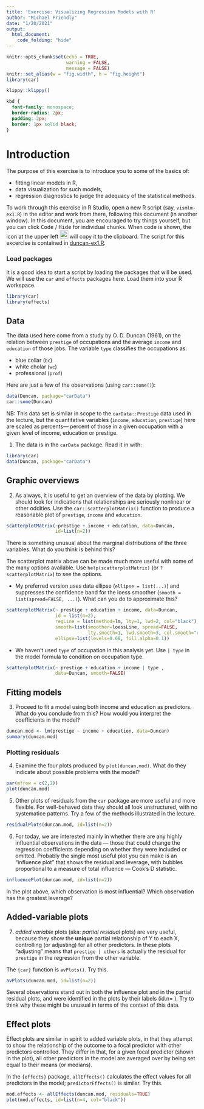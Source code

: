 ```yaml
---
title: 'Exercise: Visualizing Regression Models with R'
author: "Michael Friendly"
date: "1/20/2021"
output: 
  html_document:
    code_folding: "hide"
---
```


```r
knitr::opts_chunk$set(echo = TRUE, 
                      warning = FALSE,
                      message = FALSE)
knitr::set_alias(w = "fig.width", h = "fig.height")
library(car)
```

```r
klippy::klippy()
```

```css
kbd {
  font-family: monospace;
  border-radius: 2px;
  padding: 2px;
  border: 1px solid black;
}
```

# Introduction

The purpose of this exercise is to introduce you to some of the basics of:

* fitting linear models in R,
* data visualization for such models,
* regression diagnostics to judge the adequacy of the statistical methods.

To work through this exercise in R Studio, open a new R script (say, `vismlm-ex1.R`) in the editor and work from there,
following this document (in another window).  In this document, you are encouraged to try things yourself, 
but you can click <kbd>Code</kbd> / <kbd>Hide</kbd> for individual chunks. When code is shown, the icon at the upper left <img src="clipboard.png" height=22 width=22> will copy it to the clipboard.
The script for this excercise is contained in 
[duncan-ex1.R](duncan-reg.R). 

### Load packages

It is a good idea to start a script by loading the packages that will be used. We will use the
`car` and `effects` packages here.  Load them into your R workspace.

```r
library(car)
library(effects)
```


## Data

The data used here come from a study by O. D. Duncan (1961), on the relation between `prestige`
of occupations and the average `income` and `education` of those jobs. The variable
`type` classifies the occupations as: 

* blue collar (`bc`)
* white cholar (`wc`)
* professional (`prof`)

Here are just a few of the observations (using `car::some()`):

```r
data(Duncan, package="carData")
car::some(Duncan)
```

NB: This data set is similar in scope to the `carData::Prestige` data used in the lecture, but
the quantitative variables (`income`, `education`, `prestige`) here are scaled as percents---
percent of those in a given occupation with a given level of income, education or prestige.


  1. The data is in the `carData` package. Read it in with:
```r
library(car)
data(Duncan, package="carData")
```

## Graphic overviews

  2. As always, it is useful to get an overview of the data by plotting.  We should look for indications that relationships are seriously nonlinear or other oddities. Use the `car::scatterplotMatrix()` function to produce a reasonable plot of `prestige`, `income` and `education`.
```r
scatterplotMatrix(~prestige + income + education, data=Duncan, 
                  id=list(n=2))
```

There is something unusual about the marginal distributions of the three variables. What do you think is behind this?

The scatterplot matrix above can be made much more useful with some of the many options available.
Use `help(scatterplotMatrix)` (or `?scatterplotMatrix`) to see the options.

* My preferred version uses data ellipse (`ellipse = list(...)`) and suppresses the confidence band for the loess smoother (`smooth = list(spread=FALSE, ...)`). What can you do to approximate this?

```r
scatterplotMatrix(~ prestige + education + income, data=Duncan,
                  id = list(n=2),
                  regLine = list(method=lm, lty=1, lwd=2, col="black"),
                  smooth=list(smoother=loessLine, spread=FALSE,
                              lty.smooth=1, lwd.smooth=3, col.smooth="red"),
                  ellipse=list(levels=0.68, fill.alpha=0.1))

```

* We haven't used `type` of occupation in this analysis yet. Use `| type` in the model formula
to condition on occupation type.

```r
scatterplotMatrix(~ prestige + education + income | type ,
                  data=Duncan, smooth=FALSE)
```


## Fitting models

  3.	Proceed to fit a model using both income and education as predictors.  What do you conclude from this? How would you interpret the coefficients in the model?

```r
duncan.mod <- lm(prestige ~ income + education, data=Duncan)
summary(duncan.mod)
```

### Plotting residuals

  4.	Examine the four plots produced by `plot(duncan.mod)`.  What do they indicate about possible problems with the model? 
  
```r
par(mfrow = c(2,2))
plot(duncan.mod)
```

  5. Other plots of residuals from the `car` package are more useful and more flexible.  For well-behaved data they should all look unstructured, with no systematice patterns.  Try a few of the methods illustrated in the lecture.

```r
residualPlots(duncan.mod, id=list(n=2))
```


<!-- These all look fairly OK.  The "Scale-Location" plot shown earlier does not -->

<!-- ```{r} -->
<!-- spreadLevelPlot(duncan.mod) -->
<!-- ``` -->




  6.	For today, we are interested mainly in whether there are any highly influential observations in the data --– those that could change the regression coefficients depending on whether they were included or omitted.  Probably the single most useful plot you can make is an “influence plot” that shows the residual and leverage, with bubbles proportional to a measure of total influence –-- Cook’s D statistic.

```r
influencePlot(duncan.mod, id=list(n=2))
```

In the plot above, which observation is most influential? Which observation has the greatest leverage?

## Added-variable plots

  7. *added variable* plots	(aka: *partial residual* plots) are very useful, because they show the **unique** partial relationship of Y to each X, controlling (or adjusting) for all other predictors. In these plots "adjusting" means that `prestige | others` is actually the residual for `prestige` in the regression from the other variable.

The `{car}` function is `avPlots()`.  Try this.

```r
avPlots(duncan.mod, id=list(n=2))
```

Several observations stand out in both the influence plot and in the partial residual plots, and were identified in the plots by their labels (id.n= ).  Try to think why these might be unusual in terms of the context of this data.

## Effect plots

Effect plots are similar in spirit to added variable plots, in that they attempt to show the relationship of
the outcome to a focal predictor with other predictors controlled.
They differ in that, for a given focal predictor (shown in the plot), all other predictors in the model
are averaged over by being set equal to their means (or medians).

In the `{effects}` package, `allEffects()` calculates the effect values for all predictors in the model;
`predictorEffects()` is similar. Try this.


```r
mod.effects <- allEffects(duncan.mod, residuals=TRUE)
plot(mod.effects, id=list(n=4, col="black"))
```

  